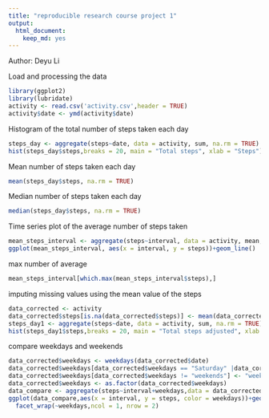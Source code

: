 ```yaml
---
title: "reproducible research course project 1"
output: 
  html_document: 
    keep_md: yes
---
```


Author: Deyu Li

Load and processing the data

```r
library(ggplot2)
library(lubridate)
activity <- read.csv('activity.csv',header = TRUE)
activity$date <- ymd(activity$date)
```

Histogram of the total number of steps taken each day

```r
steps_day <- aggregate(steps~date, data = activity, sum, na.rm = TRUE)
hist(steps_day$steps,breaks = 20, main = "Total steps", xlab = "Steps")
```

Mean number of steps taken each day

```r
mean(steps_day$steps, na.rm = TRUE)
```

Median number of steps taken each day

```r
median(steps_day$steps, na.rm = TRUE)
```

Time series plot of the average number of steps taken

```r
mean_steps_interval <- aggregate(steps~interval, data = activity, mean, na.rm= TRUE)
ggplot(mean_steps_interval, aes(x = interval, y = steps))+geom_line()
```

max number of average

```r
mean_steps_interval[which.max(mean_steps_interval$steps),]
```

imputing missing values using the mean value of the steps

```r
data_corrected <- activity
data_corrected$steps[is.na(data_corrected$steps)] <- mean(data_corrected$steps, na.rm = TRUE)
steps_day1 <- aggregate(steps~date, data = activity, sum, na.rm = TRUE)
hist(steps_day1$steps,breaks = 20, main = "Total steps adjusted", xlab = "Steps")
```

compare weekdays and weekends

```r
data_corrected$weekdays <- weekdays(data_corrected$date)
data_corrected$weekdays[data_corrected$weekdays == "Saturday" |data_corrected$weekdays == "Sunday"] <- "weekends"
data_corrected$weekdays[data_corrected$weekdays != "weekends"] <- "weekdays"
data_corrected$weekdays <- as.factor(data_corrected$weekdays)
data_compare <- aggregate(steps~interval+weekdays,data = data_corrected, mean)
ggplot(data_compare,aes(x = interval, y = steps, color = weekdays))+geom_line()+
  facet_wrap(~weekdays,ncol = 1, nrow = 2)
```